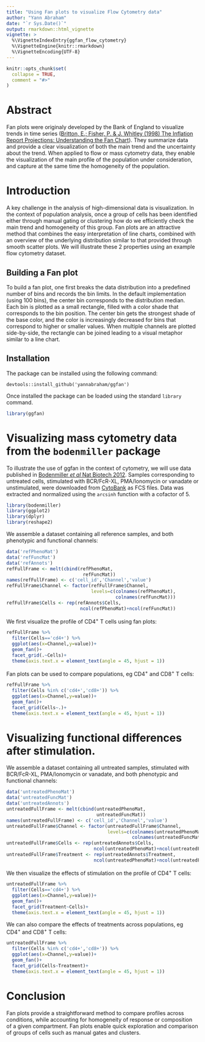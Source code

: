 ```yaml
---
title: "Using Fan plots to visualize Flow Cytometry data"
author: "Yann Abraham"
date: "`r Sys.Date()`"
output: rmarkdown::html_vignette
vignette: >
  %\VignetteIndexEntry{ggfan_flow_cytometry}
  %\VignetteEngine{knitr::rmarkdown}
  %\VignetteEncoding{UTF-8}
---
```


```r
knitr::opts_chunk$set(
  collapse = TRUE,
  comment = "#>"
)
```

# Abstract

Fan plots were originaly developed by the Bank of England to visualize trends in time series ([Britton, E.; Fisher, P. & J. Whitley (1998) The Inflation Report Projections: Understanding the Fan Chart](https://www.bankofengland.co.uk/quarterly-bulletin/1998/q1/the-inflation-report-projections-understanding-the-fan-chart)). They summarize data and provide a clear visualization of both the main trend and the uncertainty about the trend. When applied to flow or mass cytometry data, they enable the visualization of the main profile of the population under consideration, and capture at the same time the homogeneity of the population. 

# Introduction

A key challenge in the analysis of high-dimensional data is visualization. In the context of population analysis, once a group of cells has been identified either through manual gating or clustering how do we efficiently check the main trend and homogeneity of this group. Fan plots are an attractive method that combines the easy interpretation of line charts, combined with an overview of the underlying distribution similar to that provided through smooth scatter plots. We will illustrate these 2 properties using an example flow cytometry dataset.

## Building a Fan plot

To build a fan plot, one first breaks the data distribution into a predefined number of bins and records the bin limits. In the default implementation (using 100 bins), the center bin corresponds to the distribution median. Each bin is plotted as a small rectangle, filled with a color shade that corresponds to the bin position. The center bin gets the strongest shade of the base color, and the color is increasingly decreased for bins that correspond to higher or smaller values. When multiple channels are plotted side-by-side, the rectangle can be joined leading to a visual metaphor similar to a line chart.

## Installation

The package can be installed using the following command:

```
devtools::install_github('yannabraham/ggfan')
```

Once installed the package can be loaded using the standard `library` command.

```r
library(ggfan)
```

# Visualizing mass cytometry data from the `bodenmiller` package

To illustrate the use of ggfan in the context of cytometry, we will use data published in [Bodenmiller *et al* Nat Biotech 2012](http://www.nature.com/nbt/journal/v30/n9/full/nbt.2317.html). Samples corresponding to untreated cells, stimulated with BCR/FcR-XL, PMA/Ionomycin or vanadate or unstimulated, were downloaded from [CytoBank](http://reports.cytobank.org/105/v2) as FCS files. Data was extracted and normalized using the `arcsinh` function with a cofactor of 5.

```r
library(bodenmiller)
library(ggplot2)
library(dplyr)
library(reshape2)
```

We assemble a dataset containing all reference samples, and both phenotypic and functional channels:

```r
data('refPhenoMat')
data('refFuncMat')
data('refAnnots')
refFullFrame <- melt(cbind(refPhenoMat,
                            refFuncMat))
names(refFullFrame) <- c('cell_id','Channel','value')
refFullFrame$Channel <- factor(refFullFrame$Channel,
                               levels=c(colnames(refPhenoMat),
                                        colnames(refFuncMat)))
refFullFrame$Cells <- rep(refAnnots$Cells,
                           ncol(refPhenoMat)+ncol(refFuncMat))
```

We first visualize the profile of CD4^+^ T cells using fan plots:

```r
refFullFrame %>% 
  filter(Cells=='cd4+') %>%
  ggplot(aes(x=Channel,y=value))+
  geom_fan()+
  facet_grid(.~Cells)+
  theme(axis.text.x = element_text(angle = 45, hjust = 1))
```

Fan plots can be used to compare populations, eg CD4^+^ and CD8^+^ T cells:

```r
refFullFrame %>% 
  filter(Cells %in% c('cd4+','cd8+')) %>%
  ggplot(aes(x=Channel,y=value))+
  geom_fan()+
  facet_grid(Cells~.)+
  theme(axis.text.x = element_text(angle = 45, hjust = 1))
```

# Visualizing functional differences after stimulation.

We assemble a dataset containing all untreated samples, stimulated with BCR/FcR-XL, PMA/Ionomycin or vanadate, and both phenotypic and functional channels:

```r
data('untreatedPhenoMat')
data('untreatedFuncMat')
data('untreatedAnnots')
untreatedFullFrame <- melt(cbind(untreatedPhenoMat,
                                 untreatedFuncMat))
names(untreatedFullFrame) <- c('cell_id','Channel','value')
untreatedFullFrame$Channel <- factor(untreatedFullFrame$Channel,
                                     levels=c(colnames(untreatedPhenoMat),
                                              colnames(untreatedFuncMat)))
untreatedFullFrame$Cells <- rep(untreatedAnnots$Cells,
                                ncol(untreatedPhenoMat)+ncol(untreatedFuncMat))
untreatedFullFrame$Treatment <- rep(untreatedAnnots$Treatment,
                                ncol(untreatedPhenoMat)+ncol(untreatedFuncMat))
```

We then visualize the effects of stimulation on the profile of CD4^+^ T cells:

```r
untreatedFullFrame %>% 
  filter(Cells=='cd4+') %>%
  ggplot(aes(x=Channel,y=value))+
  geom_fan()+
  facet_grid(Treatment~Cells)+
  theme(axis.text.x = element_text(angle = 45, hjust = 1))
```

We can also compare the effects of treatments across populations, eg CD4^+^ and CD8^+^ T cells:

```r
untreatedFullFrame %>% 
  filter(Cells %in% c('cd4+','cd8+')) %>%
  ggplot(aes(x=Channel,y=value))+
  geom_fan()+
  facet_grid(Cells~Treatment)+
  theme(axis.text.x = element_text(angle = 45, hjust = 1))
```

# Conclusion

Fan plots provide a straightforward method to compare profiles across conditions, while accounting for homogeneity of response or composition of a given compartment. Fan plots enable quick exploration and comparison of groups of cells such as manual gates and clusters.
